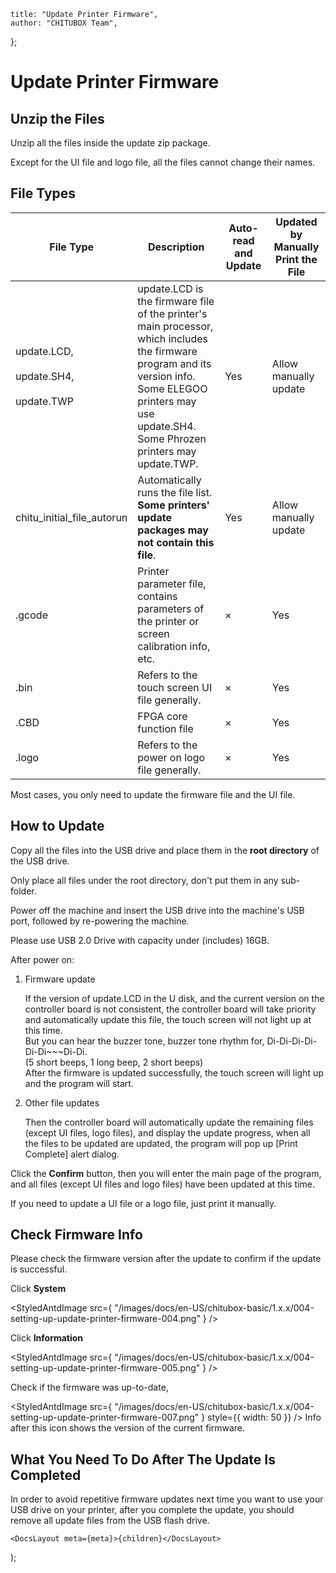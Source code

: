 
	title: "Update Printer Firmware",
	author: "CHITUBOX Team",
};

# Update Printer Firmware

## Unzip the Files

Unzip all the files inside the update zip package.

<ImageContainer>
	<StyledAntdImage
		src={
			"/images/docs/en-US/chitubox-basic/1.x.x/004-setting-up-update-printer-firmware-001.png"
		}
	/>
</ImageContainer>

<Admonition type="warning">
	Except for the UI file and logo file, all the files cannot change their
	names.
</Admonition>

## File Types

| File Type                                                | Description                                                                                                                                                                                                           | Auto-read and Update | Updated by Manually Print the File |
| -------------------------------------------------------- | --------------------------------------------------------------------------------------------------------------------------------------------------------------------------------------------------------------------- | -------------------- | ---------------------------------- |
| update.LCD, <br/><br/> update.SH4, <br/><br/> update.TWP | update.LCD is the firmware file of the printer's main processor, which includes the firmware program and its version info. <br/> Some ELEGOO printers may use update.SH4. <br/> Some Phrozen printers may update.TWP. | Yes                  | Allow manually update              |
| chitu_initial_file_autorun                               | Automatically runs the file list. **Some printers' update packages may not contain this file**.                                                                                                                       | Yes                  | Allow manually update              |
| .gcode                                                   | Printer parameter file, contains parameters of the printer or screen calibration info, etc.                                                                                                                           | ×                    | Yes                                |
| .bin                                                     | Refers to the touch screen UI file generally.                                                                                                                                                                         | ×                    | Yes                                |
| .CBD                                                     | FPGA core function file                                                                                                                                                                                               | ×                    | Yes                                |
| .logo                                                    | Refers to the power on logo file generally.                                                                                                                                                                           | ×                    | Yes                                |

<Admonition type="tip">
	Most cases, you only need to update the firmware file and the UI file.
</Admonition>

## How to Update

Copy all the files into the USB drive and place them in the **root directory** of the USB drive.

<Admonition type="warning">
	Only place all files under the <SpanA href="https://en.wikipedia.org/wiki/Root_directory">root directory</SpanA>, don't put them in any sub-folder.
</Admonition>

Power off the machine and insert the USB drive into the machine's USB port, followed by re-powering the machine.

<Admonition>
	Please use USB 2.0 Drive with capacity under (includes) 16GB.
</Admonition>

After power on:

1. Firmware update

    If the version of update.LCD in the U disk, and the current version on the controller board is not consistent, the controller board will take priority and automatically update this file, the touch screen will not light up at this time. <br />
    But you can hear the buzzer tone, buzzer tone rhythm for, Di-Di-Di-Di-Di-Di~~~Di-Di.<br />
    (5 short beeps, 1 long beep, 2 short beeps)<br />
    After the firmware is updated successfully, the touch screen will light up and the program will start.<br />

1. Other file updates

    Then the controller board will automatically update the remaining files (except UI files, logo files), and display the update progress, when all the files to be updated are updated, the program will pop up [Print Complete] alert dialog.

	<ImageContainer>
		<StyledAntdImage
			src={
				"/images/docs/en-US/chitubox-basic/1.x.x/004-setting-up-update-printer-firmware-002.png"
			}
		/>
	</ImageContainer>

	<ImageContainer>
		<StyledAntdImage
			src={
				"/images/docs/en-US/chitubox-basic/1.x.x/004-setting-up-update-printer-firmware-003.png"
			}
		/>
	</ImageContainer>

Click the **Confirm** button, then you will enter the main page of the program, and all files (except UI files and logo files) have been updated at this time.

<Admonition>
	If you need to update a UI file or a logo file, just print it manually.
</Admonition>

## Check Firmware Info

Please check the firmware version after the update to confirm if the update is successful.

Click **System**

<StyledAntdImage
	src={
		"/images/docs/en-US/chitubox-basic/1.x.x/004-setting-up-update-printer-firmware-004.png"
	}
/>

Click **Information**

<StyledAntdImage
	src={
		"/images/docs/en-US/chitubox-basic/1.x.x/004-setting-up-update-printer-firmware-005.png"
	}
/>

Check if the firmware was up-to-date,

<ImageContainer>
	<StyledAntdImage
		src={
			"/images/docs/en-US/chitubox-basic/1.x.x/004-setting-up-update-printer-firmware-006.png"
		}
	/>
</ImageContainer>

<StyledAntdImage
	src={
		"/images/docs/en-US/chitubox-basic/1.x.x/004-setting-up-update-printer-firmware-007.png"
	}
	style={{ width: 50 }}
/> Info after this icon shows the version of the current firmware.

## What You Need To Do After The Update Is Completed

In order to avoid repetitive firmware updates next time you want to use your USB drive on your printer, after you complete the update, you should remove all update files from the USB flash drive.

	<DocsLayout meta={meta}>{children}</DocsLayout>
);
